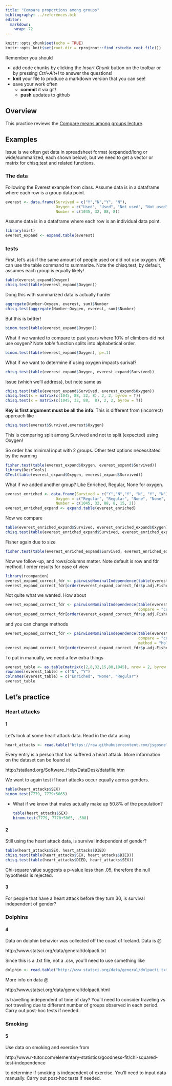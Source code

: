 ```yaml
---
title: "Compare proportions among groups"
bibliography: ../references.bib
editor: 
  markdown: 
    wrap: 72
---
```


<!-- COMMENT NOT SHOW IN ANY OUTPUT: Code chunk below sets overall defaults for .qmd file; these inlcude showing output by default and looking for files relative to .Rpoj file, not .qmd file, which makes putting filesin different folders easier  -->

```r
knitr::opts_chunk$set(echo = TRUE)
knitr::opts_knit$set(root.dir = rprojroot::find_rstudio_root_file())
```

Remember you should

-   add code chunks by clicking the *Insert Chunk* button on the toolbar
    or by pressing *Ctrl+Alt+I* to answer the questions!
-   **knit** your file to produce a markdown version that you can see!
-   save your work often
    -   **commit** it via git!
    -   **push** updates to github

## Overview

This practice reviews the [Compare means among groups
lecture](../chapters/Compare_proportions_among_populations.qmd).

## Examples

Issue is we often get data in spreadsheet format (expanded/long or
wide/summarized, each shown below), but we need to get a vector or
matrix for chisq.test and related functions.

### The data

Following the Everest example from class. Assume data is in a dataframe
where each row is a group data point.

```r
everest <- data.frame(Survived = c("Y","N","Y", "N"),
                      Oxygen = c("Used", "Used", "Not used", "Not used"),
                      Number = c(1045, 32, 88, 8))
```

Assume data is in a dataframe where each row is an individual data
point.

```r
library(mirt)
everest_expand <- expand.table(everest)
```

### tests

First, let's ask if the same amount of people used or did not use
oxygen. WE can use the table command to summarize. Note the chisq.test,
by default, assumes each group is equally likely!

```r
table(everest_expand$Oxygen)
chisq.test(table(everest_expand$Oxygen)) 
```

Dong this with summarized data is actually harder

```r
aggregate(Number~Oxygen, everest, sum)$Number
chisq.test(aggregate(Number~Oxygen, everest, sum)$Number) 
```

But this is better!

```r
binom.test(table(everest_expand$Oxygen))
```

What if we wanted to compare to past years where 10% of climbers did not
use oxygen? Note *table* function splits into alphabetical order.

```r
binom.test(table(everest_expand$Oxygen), p=.1)
```

What if we want to determine if using oxygen impacts surival?

```r
chisq.test(table(everest_expand$Oxygen, everest_expand$Survived))
```

Issue (which we'll address), but note same as

```r
chisq.test(table(everest_expand$Survived, everest_expand$Oxygen))
chisq.test(x = matrix(c(1045, 88, 32, 8), 2, 2, byrow = T))
chisq.test(x = matrix(c(1045, 32, 88,  8), 2, 2, byrow = T))
```

**Key is first argument must be all the info**. This is different from
(incorrect) approach like

```r
chisq.test(everest$Survived,everest$Oxygen)
```

This is comparing split among Survived and not to split (expected) using
Oxygen!

So order has minimal input with 2 groups. Other test options
necessitated by the warning

```r
fisher.test(table(everest_expand$Oxygen, everest_expand$Survived))
library(DescTools)
GTest(table(everest_expand$Oxygen, everest_expand$Survived))
```

What if we added another group? Like Enriched, Regular, None for oxygen.

```r
everest_enriched <- data.frame(Survived = c("Y","N","Y", "N", "Y", "N"),
                      Oxygen = c("Regular", "Regular", "None", "None", rep("Enriched", 2)),
                      Number = c(1045, 32, 88, 8, 15, 2))
everest_enriched_expand <- expand.table(everest_enriched)
```

Now we compare

```r
table(everest_enriched_expand$Survived, everest_enriched_expand$Oxygen)
chisq.test(table(everest_enriched_expand$Survived, everest_enriched_expand$Oxygen))
```

Fisher again due to size

```r
fisher.test(table(everest_enriched_expand$Survived, everest_enriched_expand$Oxygen))
```

Now we follow-up, and rows/columns matter. Note default is row and fdr
method. I order results for ease of view

```r
library(rcompanion)
everest_expand_correct_fdr <- pairwiseNominalIndependence(table(everest_enriched_expand$Survived, everest_enriched_expand$Oxygen))
everest_expand_correct_fdr[order(everest_expand_correct_fdr$p.adj.Fisher),]
```

Not quite what we wanted. How about

```r
everest_expand_correct_fdr <- pairwiseNominalIndependence(table(everest_enriched_expand$Survived, everest_enriched_expand$Oxygen),
                                                          compare = "col")
everest_expand_correct_fdr[order(everest_expand_correct_fdr$p.adj.Fisher),]
```

and you can change methods

```r
everest_expand_correct_fdr <- pairwiseNominalIndependence(table(everest_enriched_expand$Survived, everest_enriched_expand$Oxygen),
                                                          compare = "col",
                                                          method = "holm")
everest_expand_correct_fdr[order(everest_expand_correct_fdr$p.adj.Fisher),]
```

To put in manually, we need a few extra things

```r
everest_table <- as.table(matrix(c(2,8,32,15,88,1045), nrow = 2, byrow = T))
rownames(everest_table) = c("N", "Y")
colnames(everest_table) = c("Enriched", "None", "Regular")
everest_table
```

## Let's practice

### Heart attacks

#### 1

Let’s look at some heart attack data. Read in the data using

```r
heart_attacks <- read.table("https://raw.githubusercontent.com/jsgosnell/CUNY-BioStats/master/datasets/heartatk4R.txt",header=T, stringsAsFactors = T)
```

Every entry is a person that has suffered a heart attack. More
information on the dataset can be found at

http://statland.org/Software_Help/DataDesk/datafile.htm

We want to again test if heart attacks occur equally across genders.

```r
table(heart_attacks$SEX)
binom.test(7779, 7779+5065)
```

-   What if we know that males actually make up 50.8% of the population?

    ```r
    table(heart_attacks$SEX)
    binom.test(7779, 7770+5065, .508)
    ```

#### 2

Still using the heart attack data, is survival independent of gender?

```r
table(heart_attacks$SEX, heart_attacks$DIED)
chisq.test(table(heart_attacks$SEX, heart_attacks$DIED))
chisq.test(table(heart_attacks$DIED, heart_attacks$SEX))
```

Chi-square value suggests a p-value less than .05, therefore the null
hypothesis is rejected.

#### 3

For people that have a heart attack before they turn 30, is survival
independent of gender?

### Dolphins

#### 4

Data on dolphin behavior was collected off the coast of Iceland. Data is
\@

http://www.statsci.org/data/general/dolpacti.txt

Since this is a .txt file, not a .csv, you’ll need to use something like

```r
dolphin <- read.table("http://www.statsci.org/data/general/dolpacti.txt", sep="", header = T, stringsAsFactors = T)
```

More info on data \@

http://www.statsci.org/data/general/dolpacti.html

Is travelling independent of time of day? You’ll need to consider
traveling vs not traveling due to different number of groups observed in
each period. Carry out post-hoc tests if needed.

### Smoking

#### 5

Use data on smoking and exercise from

http://www.r-tutor.com/elementary-statistics/goodness-fit/chi-squared-test-independence

to determine if smoking is independent of exercise. You’ll need to input
data manually. Carry out post-hoc tests if needed.
